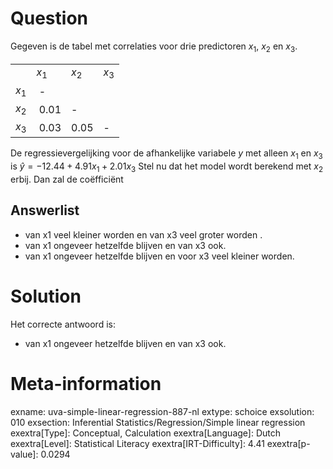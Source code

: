 Question
========

Gegeven is de tabel met correlaties voor drie predictoren *x*~1~, *x*~2~
en *x*~3~.

  -------- -------- -------- --------
           *x*~1~   *x*~2~   *x*~3~
  *x*~1~    -                 
  *x*~2~    0.01    \-        
  *x*~3~    0.03    0.05     \-
  -------- -------- -------- --------

De regressievergelijking voor de afhankelijke variabele *y* met alleen *x*~1~ en *x*~3~ is $\hat{y} = -12.44 + 4.91x_{1} + 2.01x_{3}$
Stel nu dat het model wordt berekend met *x*~2~ erbij. Dan zal de
coëfficiënt

Answerlist
----------

* van x1 veel kleiner worden en van x3 veel groter worden .
* van x1 ongeveer hetzelfde blijven en van x3 ook.
* van x1 ongeveer hetzelfde blijven en voor x3 veel kleiner worden.

Solution
========

Het correcte antwoord is: 

* van x1 ongeveer hetzelfde blijven en van x3 ook.

Meta-information
================
exname: uva-simple-linear-regression-887-nl
extype: schoice
exsolution: 010
exsection: Inferential Statistics/Regression/Simple linear regression
exextra[Type]: Conceptual, Calculation
exextra[Language]: Dutch
exextra[Level]: Statistical Literacy
exextra[IRT-Difficulty]: 4.41
exextra[p-value]: 0.0294
